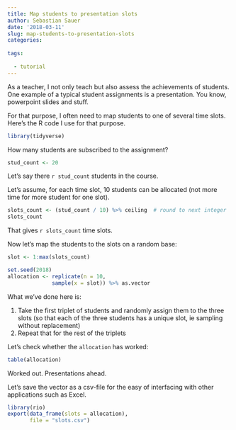 ```yaml
---
title: Map students to presentation slots
author: Sebastian Sauer
date: '2018-03-11'
slug: map-students-to-presentation-slots
categories:
  
tags:
  
  - tutorial
---
```


As a teacher, I not only teach but also assess the achievements of students. One example of a typical student assignments is a presentation. You know, powerpoint slides and stuff.

For that purpose, I often need to map students to one of several time slots. Here's the R code I use for that purpose.


```r
library(tidyverse)
```

How many students are subscribed to the assignment?

```r
stud_count <- 20
```

Let's say there `r stud_count` students in the course.


Let's assume, for each time slot, 10 students can be allocated (not more time for more student for one slot).

```r
slots_count <- (stud_count / 10) %>% ceiling  # round to next integer
slots_count
```

That gives `r slots_count` time slots.


Now let's map the students to the slots on a random base:


```r
slot <- 1:max(slots_count)

set.seed(2018)
allocation <- replicate(n = 10,
              sample(x = slot)) %>% as.vector

```


What we've done here is:

1. Take the first triplet of students and randomly assign them to the three slots (so that each of the three students has a unique slot, ie sampling without replacement)
2. Repeat that for the rest of the triplets



Let's check whether the `allocation` has worked:


```r
table(allocation)
```


Worked out. Presentations ahead.

Let's save the vector as a csv-file for the easy of interfacing with other applications such as Excel.


```r
library(rio)
export(data_frame(slots = allocation),
       file = "slots.csv")
```









